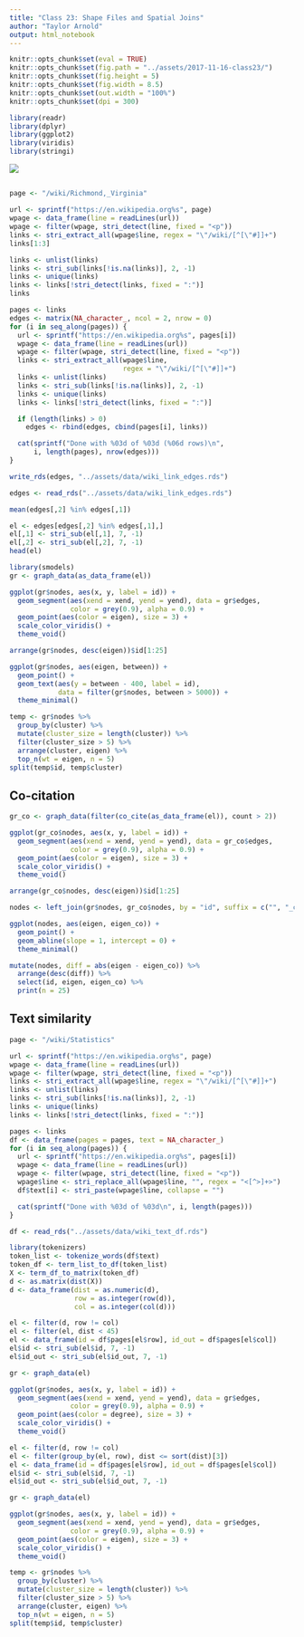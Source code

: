 ```yaml
---
title: "Class 23: Shape Files and Spatial Joins"
author: "Taylor Arnold"
output: html_notebook
---
```


```r
knitr::opts_chunk$set(eval = TRUE)
knitr::opts_chunk$set(fig.path = "../assets/2017-11-16-class23/")
knitr::opts_chunk$set(fig.height = 5)
knitr::opts_chunk$set(fig.width = 8.5)
knitr::opts_chunk$set(out.width = "100%")
knitr::opts_chunk$set(dpi = 300)
```

```r
library(readr)
library(dplyr)
library(ggplot2)
library(viridis)
library(stringi)
```

![](../assets/img/data_pipeline_transform.png)

## 

```r
page <- "/wiki/Richmond,_Virginia"

url <- sprintf("https://en.wikipedia.org%s", page)
wpage <- data_frame(line = readLines(url))
wpage <- filter(wpage, stri_detect(line, fixed = "<p"))
links <- stri_extract_all(wpage$line, regex = "\"/wiki/[^[\"#]]+")
links[1:3]
```


```r
links <- unlist(links)
links <- stri_sub(links[!is.na(links)], 2, -1)
links <- unique(links)
links <- links[!stri_detect(links, fixed = ":")]
links
```

```r
pages <- links
edges <- matrix(NA_character_, ncol = 2, nrow = 0)
for (i in seq_along(pages)) {
  url <- sprintf("https://en.wikipedia.org%s", pages[i])
  wpage <- data_frame(line = readLines(url))
  wpage <- filter(wpage, stri_detect(line, fixed = "<p"))
  links <- stri_extract_all(wpage$line,
                            regex = "\"/wiki/[^[\"#]]+")
  links <- unlist(links)
  links <- stri_sub(links[!is.na(links)], 2, -1)
  links <- unique(links)
  links <- links[!stri_detect(links, fixed = ":")]

  if (length(links) > 0)
    edges <- rbind(edges, cbind(pages[i], links))

  cat(sprintf("Done with %03d of %03d (%06d rows)\n",
      i, length(pages), nrow(edges)))
}

write_rds(edges, "../assets/data/wiki_link_edges.rds")
```

```r
edges <- read_rds("../assets/data/wiki_link_edges.rds")
```


```r
mean(edges[,2] %in% edges[,1])
```

```r
el <- edges[edges[,2] %in% edges[,1],]
el[,1] <- stri_sub(el[,1], 7, -1)
el[,2] <- stri_sub(el[,2], 7, -1)
head(el)
```

```r
library(smodels)
gr <- graph_data(as_data_frame(el))
```

```r
ggplot(gr$nodes, aes(x, y, label = id)) +
  geom_segment(aes(xend = xend, yend = yend), data = gr$edges,
               color = grey(0.9), alpha = 0.9) +
  geom_point(aes(color = eigen), size = 3) +
  scale_color_viridis() +
  theme_void()
```

```r
arrange(gr$nodes, desc(eigen))$id[1:25]
```

```r
ggplot(gr$nodes, aes(eigen, between)) +
  geom_point() +
  geom_text(aes(y = between - 400, label = id),
            data = filter(gr$nodes, between > 5000)) +
  theme_minimal()
```

```r
temp <- gr$nodes %>%
  group_by(cluster) %>%
  mutate(cluster_size = length(cluster)) %>%
  filter(cluster_size > 5) %>%
  arrange(cluster, eigen) %>%
  top_n(wt = eigen, n = 5)
split(temp$id, temp$cluster)
```

## Co-citation

```r
gr_co <- graph_data(filter(co_cite(as_data_frame(el)), count > 2))
```

```r
ggplot(gr_co$nodes, aes(x, y, label = id)) +
  geom_segment(aes(xend = xend, yend = yend), data = gr_co$edges,
               color = grey(0.9), alpha = 0.9) +
  geom_point(aes(color = eigen), size = 3) +
  scale_color_viridis() +
  theme_void()
```


```r
arrange(gr_co$nodes, desc(eigen))$id[1:25]
```

```r
nodes <- left_join(gr$nodes, gr_co$nodes, by = "id", suffix = c("", "_co"))
```


```r
ggplot(nodes, aes(eigen, eigen_co)) +
  geom_point() +
  geom_abline(slope = 1, intercept = 0) + 
  theme_minimal() 
```

```r
mutate(nodes, diff = abs(eigen - eigen_co)) %>%
  arrange(desc(diff)) %>%
  select(id, eigen, eigen_co) %>%
  print(n = 25)
```

## Text similarity

```r
page <- "/wiki/Statistics"

url <- sprintf("https://en.wikipedia.org%s", page)
wpage <- data_frame(line = readLines(url))
wpage <- filter(wpage, stri_detect(line, fixed = "<p"))
links <- stri_extract_all(wpage$line, regex = "\"/wiki/[^[\"#]]+")
links <- unlist(links)
links <- stri_sub(links[!is.na(links)], 2, -1)
links <- unique(links)
links <- links[!stri_detect(links, fixed = ":")]
```

```r
pages <- links
df <- data_frame(pages = pages, text = NA_character_)
for (i in seq_along(pages)) {
  url <- sprintf("https://en.wikipedia.org%s", pages[i])
  wpage <- data_frame(line = readLines(url))
  wpage <- filter(wpage, stri_detect(line, fixed = "<p"))
  wpage$line <- stri_replace_all(wpage$line, "", regex = "<[^>]+>")
  df$text[i] <- stri_paste(wpage$line, collapse = "")

  cat(sprintf("Done with %03d of %03d\n", i, length(pages)))
}
```


```r
df <- read_rds("../assets/data/wiki_text_df.rds")
```

```r
library(tokenizers)
token_list <- tokenize_words(df$text)
token_df <- term_list_to_df(token_list)
X <- term_df_to_matrix(token_df)
d <- as.matrix(dist(X))
d <- data_frame(dist = as.numeric(d),
                row = as.integer(row(d)),
                col = as.integer(col(d)))
```

```r
el <- filter(d, row != col)
el <- filter(el, dist < 45)
el <- data_frame(id = df$pages[el$row], id_out = df$pages[el$col])
el$id <- stri_sub(el$id, 7, -1)
el$id_out <- stri_sub(el$id_out, 7, -1)
```

```r
gr <- graph_data(el)

ggplot(gr$nodes, aes(x, y, label = id)) +
  geom_segment(aes(xend = xend, yend = yend), data = gr$edges,
               color = grey(0.9), alpha = 0.9) +
  geom_point(aes(color = degree), size = 3) +
  scale_color_viridis() +
  theme_void()
```

```r
el <- filter(d, row != col)
el <- filter(group_by(el, row), dist <= sort(dist)[3])
el <- data_frame(id = df$pages[el$row], id_out = df$pages[el$col])
el$id <- stri_sub(el$id, 7, -1)
el$id_out <- stri_sub(el$id_out, 7, -1)
```

```r
gr <- graph_data(el)

ggplot(gr$nodes, aes(x, y, label = id)) +
  geom_segment(aes(xend = xend, yend = yend), data = gr$edges,
               color = grey(0.9), alpha = 0.9) +
  geom_point(aes(color = eigen), size = 3) +
  scale_color_viridis() +
  theme_void()
```

```r
temp <- gr$nodes %>%
  group_by(cluster) %>%
  mutate(cluster_size = length(cluster)) %>%
  filter(cluster_size > 5) %>%
  arrange(cluster, eigen) %>%
  top_n(wt = eigen, n = 5)
split(temp$id, temp$cluster)
```


